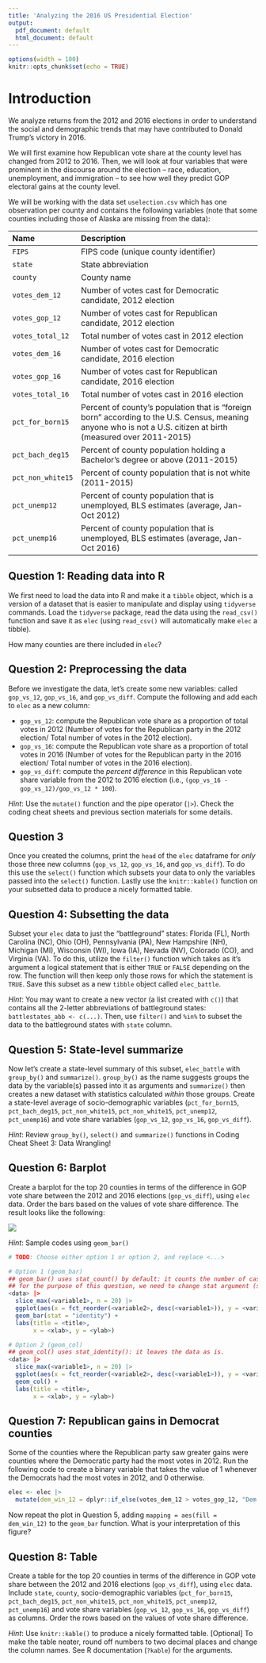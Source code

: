 ```yaml
---
title: 'Analyzing the 2016 US Presidential Election'
output:
  pdf_document: default
  html_document: default
---
```


```r
options(width = 100)
knitr::opts_chunk$set(echo = TRUE)
```

# Introduction

We analyze returns from the 2012 and 2016 elections in order to understand the social and demographic trends that may have contributed to Donald Trump's victory in 2016. 

We will first examine how Republican vote share at the county level has changed from 2012 to 2016. 
Then, we will look at four variables that were prominent in the discourse around the election -- race, education, unemployment, and immigration -- to see how well they predict GOP electoral gains at the county level.

We will be working with the data set `uselection.csv` which has one observation per county and contains the following variables (note that some counties including those of Alaska are missing from the data):

-------------------------------------------------------------------------------------------
Name                Description
------------------- ------------------------------------------------------------------------
`FIPS`   			      FIPS code (unique county identifier)

`state`    			    State abbreviation

`county`   			    County name

`votes_dem_12`     	Number of votes cast for Democratic candidate, 2012 election

`votes_gop_12`     	Number of votes cast for Republican candidate, 2012 election

`votes_total_12`    Total number of votes cast in 2012 election

`votes_dem_16`     	Number of votes cast for Democratic candidate, 2016 election

`votes_gop_16`     	Number of votes cast for Republican candidate, 2016 election

`votes_total_16`    Total number of votes cast in 2016 election

`pct_for_born15`    Percent of county's population that is "foreign born" according to the U.S. Census, 
                    meaning anyone who is not a U.S. citizen at birth (measured over 2011-2015)

`pct_bach_deg15`    Percent of county population holding a Bachelor's degree or above (2011-2015)

`pct_non_white15`   Percent of county population that is not white (2011-2015)

`pct_unemp12`       Percent of county population that is unemployed, BLS estimates (average, Jan-Oct 2012)

`pct_unemp16`       Percent of county population that is unemployed, BLS estimates (average, Jan-Oct 2016)
----------------------------------------------------------------------------------------------------------

## Question 1: Reading data into R

We first need to load the data into R and make it a `tibble` object, which is a version of a dataset that is easier to manipulate and display using `tidyverse` commands. Load the `tidyverse` package, read the data using the `read_csv()` function and save it as `elec` (using `read_csv()` will automatically make `elec` a tibble).

How many counties are there included in `elec`?






## Question 2: Preprocessing the data

Before we investigate the data, let's create some new variables: called `gop_vs_12`, `gop_vs_16`, and `gop_vs_diff`. Compute the following and add each to `elec` as a new column:

- `gop_vs_12`: compute the Republican vote share as a proportion of total votes in 2012 (Number of votes for the Republican party in the 2012 election/ Total number of votes in the 2012 election).
- `gop_vs_16`: compute the Republican vote share as a proportion of total votes in 2016 (Number of votes for the Republican party in the 2016 election/ Total number of votes in the 2016 election).
- `gop_vs_diff`: compute the *percent difference* in this Republican vote share variable from the 2012 to 2016 election (i.e., `(gop_vs_16 - gop_vs_12)/gop_vs_12 * 100`).

*Hint*: Use the `mutate()` function and the pipe operator (`|>`). Check the coding cheat sheets and previous section materials for some details.




## Question 3

Once you created the columns, print the `head` of the `elec` dataframe for *only* those three new columns (`gop_vs_12`, `gop_vs_16`, and `gop_vs_diff`). To do this use the `select()` function which subsets your data to only the variables passed into the `select()` function. Lastly use the `knitr::kable()` function on your subsetted data to produce a nicely formatted table.







## Question 4: Subsetting the data

Subset your `elec` data to just the "battleground" states: Florida (FL), North Carolina (NC), Ohio (OH), Pennsylvania (PA), New Hampshire (NH), Michigan (MI), Wisconsin (WI), Iowa (IA), Nevada (NV), Colorado (CO), and Virginia (VA). To do this, utilize the `filter()` function which takes as it's argument a logical statement that is either `TRUE` or `FALSE` depending on the row. The function will then keep only those rows for which the statement is `TRUE`. Save this  subset as a new `tibble` object called `elec_battle`.

*Hint*: You may want to create a new vector (a list created with `c()`) that contains all the 2-letter abbreviations of battleground states: `battlestates_abb <- c(...)`. Then, use `filter()` and `%in%` to subset the data to the battleground states with `state` column.






## Question 5: State-level summarize

Now let's create a state-level summary of this subset, `elec_battle` with `group_by()` and `summarize()`. `group_by()` as the name suggests groups the data by the variable(s) passed into it as arguments and `summarize()` then creates a new dataset with statistics calculated *within* those groups. Create a state-level average of socio-demographic variables (`pct_for_born15`, `pct_bach_deg15`, `pct_non_white15`, `pct_non_white15`, `pct_unemp12`, `pct_unemp16`) and vote share variables (`gop_vs_12`, `gop_vs_16`, `gop_vs_diff`).

*Hint*: Review `group_by()`, `select()` and `summarize()` functions in Coding Cheat Sheet 3: Data Wrangling!




## Question 6: Barplot

Create a barplot for the top 20 counties in terms of the difference in GOP vote share between the 2012 and 2016 elections (`gop_vs_diff`), using `elec` data. Order the bars based on the values of vote share difference. The result looks like the following:

![](figures/barplot.png)

*Hint*: Sample codes using `geom_bar()`
```r
# TODO: Choose either option 1 or option 2, and replace <...>

# Option 1 (geom_bar)
## geom_bar() uses stat_count() by default: it counts the number of cases at each x position.
## for the purpose of this question, we need to change stat argument (see below).
<data> |>
  slice_max(<variable1>, n = 20) |>
  ggplot(aes(x = fct_reorder(<variable2>, desc(<variable1>)), y = <variable1>)) +
  geom_bar(stat = "identity") +
  labs(title = <title>, 
       x = <xlab>, y = <ylab>)

# Option 2 (geom_col)
## geom_col() uses stat_identity(): it leaves the data as is.
<data> |>
  slice_max(<variable1>, n = 20) |>
  ggplot(aes(x = fct_reorder(<variable2>, desc(<variable1>)), y = <variable1>)) +
  geom_col() +
  labs(title = <title>, 
       x = <xlab>, y = <ylab>)
```





## Question 7: Republican gains in Democrat counties

Some of the counties where the Republican party saw greater gains were counties where the Democratic party had the most votes in 2012. Run the following code to create a binary variable that takes the value of 1 whenever the Democrats had the most votes in 2012, and 0 otherwise.

```r
elec <- elec |>
  mutate(dem_win_12 = dplyr::if_else(votes_dem_12 > votes_gop_12, "Dem win", "Rep win"))
```

Now repeat the plot in Question 5,  adding `mapping = aes(fill = dem_win_12)` to the `geom_bar` function. What is your interpretation of this figure?



## Question 8: Table

Create a table for the top 20 counties in terms of the difference in GOP vote share between the 2012 and 2016 elections (`gop_vs_diff`), using `elec` data. Include `state`, `county`, socio-demographic variables (`pct_for_born15`, `pct_bach_deg15`, `pct_non_white15`, `pct_non_white15`, `pct_unemp12`, `pct_unemp16`) and vote share variables (`gop_vs_12`, `gop_vs_16`, `gop_vs_diff`) as columns. Order the rows based on the values of vote share difference.

*Hint*: Use `knitr::kable()` to produce a nicely formatted table. [Optional] To make the table neater, round off numbers to two decimal places and change the column names. See R documentation (`?kable`) for the arguments.





